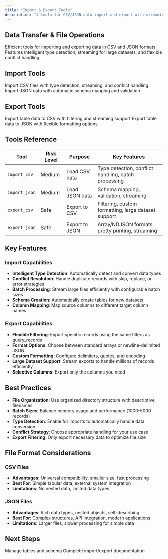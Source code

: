 ```yaml
---
title: "Import & Export Tools"
description: "4 tools for CSV/JSON data import and export with streaming"
---
```


## Data Transfer & File Operations

Efficient tools for importing and exporting data in CSV and JSON formats. Features intelligent type detection, streaming for large datasets, and flexible conflict handling.

## Import Tools

<CardGroup cols={2}>
  <Card title="import_csv" icon="file-import">
    Import CSV files with type detection, streaming, and conflict handling
  </Card>
  <Card title="import_json" icon="file-code">
    Import JSON data with automatic schema mapping and validation
  </Card>
</CardGroup>

## Export Tools

<CardGroup cols={2}>
  <Card title="export_csv" icon="file-export">
    Export table data to CSV with filtering and streaming support
  </Card>
  <Card title="export_json" icon="file-arrow-down">
    Export table data to JSON with flexible formatting options
  </Card>
</CardGroup>

## Tools Reference

| Tool | Risk Level | Purpose | Key Features |
|------|------------|---------|--------------|
| `import_csv` | Medium | Load CSV data | Type detection, conflict handling, batch processing |
| `import_json` | Medium | Load JSON data | Schema mapping, validation, streaming |
| `export_csv` | Safe | Export to CSV | Filtering, custom formatting, large dataset support |
| `export_json` | Safe | Export to JSON | Array/NDJSON formats, pretty printing, streaming |

## Key Features

### Import Capabilities
- **Intelligent Type Detection**: Automatically detect and convert data types
- **Conflict Resolution**: Handle duplicate records with skip, replace, or error strategies
- **Batch Processing**: Stream large files efficiently with configurable batch sizes
- **Schema Creation**: Automatically create tables for new datasets
- **Column Mapping**: Map source columns to different target column names

### Export Capabilities  
- **Flexible Filtering**: Export specific records using the same filters as query_records
- **Format Options**: Choose between standard arrays or newline-delimited JSON
- **Custom Formatting**: Configure delimiters, quotes, and encoding
- **Large Dataset Support**: Stream exports to handle millions of records efficiently
- **Selective Columns**: Export only the columns you need

## Best Practices

- **File Organization**: Use organized directory structure with descriptive filenames
- **Batch Sizes**: Balance memory usage and performance (1000-5000 records)
- **Type Detection**: Enable for imports to automatically handle data conversion
- **Conflict Strategy**: Choose appropriate handling for your use case
- **Export Filtering**: Only export necessary data to optimize file size

## File Format Considerations

### CSV Files
- **Advantages**: Universal compatibility, smaller size, fast processing
- **Best For**: Simple tabular data, external system integration
- **Limitations**: No nested data, limited data types

### JSON Files
- **Advantages**: Rich data types, nested objects, self-describing
- **Best For**: Complex structures, API integration, modern applications  
- **Limitations**: Larger files, slower processing for simple data

## Next Steps

<CardGroup cols={2}>
  <Card title="Database Tools" icon="database" href="/tools/database-tools">
    Manage tables and schema
  </Card>
  <Card title="Data Operations Guide" icon="book" href="/tools/data-operations">
    Complete import/export documentation
  </Card>
</CardGroup>